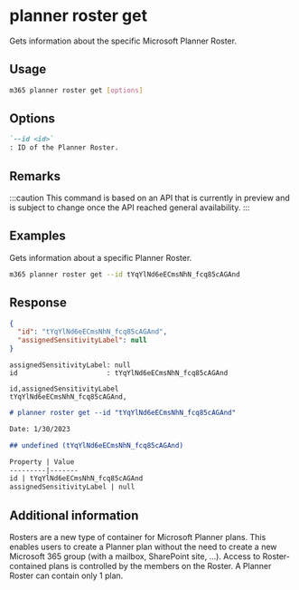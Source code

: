 
# planner roster get

Gets information about the specific Microsoft Planner Roster.

## Usage

```sh
m365 planner roster get [options]
```

## Options

```md defintion-list
`--id <id>`
: ID of the Planner Roster.
```

<Global />

## Remarks

:::caution
This command is based on an API that is currently in preview and is subject to change once the API reached general availability.
:::

## Examples

Gets information about a specific Planner Roster.

```sh
m365 planner roster get --id tYqYlNd6eECmsNhN_fcq85cAGAnd
```

## Response

<Tabs>
  <TabItem value="JSON">

  ```json
  {
    "id": "tYqYlNd6eECmsNhN_fcq85cAGAnd",
    "assignedSensitivityLabel": null
  }
  ```

  </TabItem>
  <TabItem value="Text">

  ```text
  assignedSensitivityLabel: null
  id                      : tYqYlNd6eECmsNhN_fcq85cAGAnd
  ```

  </TabItem>
  <TabItem value="CSV">

  ```csv
  id,assignedSensitivityLabel
  tYqYlNd6eECmsNhN_fcq85cAGAnd,
  ```

  </TabItem>
  <TabItem value="Markdown">

  ```md
  # planner roster get --id "tYqYlNd6eECmsNhN_fcq85cAGAnd"

  Date: 1/30/2023

  ## undefined (tYqYlNd6eECmsNhN_fcq85cAGAnd)

  Property | Value
  ---------|-------
  id | tYqYlNd6eECmsNhN_fcq85cAGAnd
  assignedSensitivityLabel | null
  ```

  </TabItem>
</Tabs>

## Additional information

Rosters are a new type of container for Microsoft Planner plans. This enables users to create a Planner plan without the need to create a new Microsoft 365 group (with a mailbox, SharePoint site, ...). Access to Roster-contained plans is controlled by the members on the Roster. A Planner Roster can contain only 1 plan.
